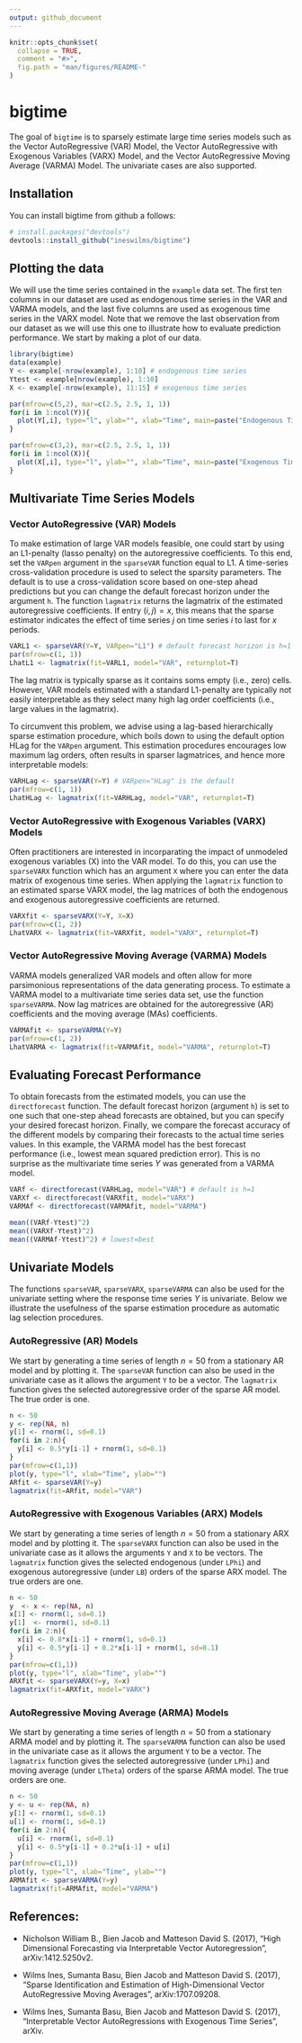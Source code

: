 ```yaml
---
output: github_document
---
```


<!-- README.md is generated from README.Rmd. Please edit that file -->

```r
knitr::opts_chunk$set(
  collapse = TRUE,
  comment = "#>",
  fig.path = "man/figures/README-"
)
```
# bigtime

The goal of `bigtime` is to sparsely estimate large time series models such as the Vector AutoRegressive (VAR) Model, the Vector AutoRegressive with Exogenous Variables (VARX) Model, and the Vector AutoRegressive Moving Average (VARMA) Model. The univariate cases are also supported.

## Installation

You can install bigtime from github a follows:

```r
# install.packages("devtools")
devtools::install_github("ineswilms/bigtime")
```

## Plotting the data
We will use the time series contained in the `example` data set. The first ten columns in our dataset are used as endogenous time series in the VAR and VARMA models, and the  last five columns are used as exogenous time series in the VARX model. Note that we remove the last observation from our dataset as we will use this one to illustrate how to evaluate prediction performance. We start by making a plot of our data.

```r
library(bigtime)
data(example)
Y <- example[-nrow(example), 1:10] # endogenous time series
Ytest <- example[nrow(example), 1:10]
X <- example[-nrow(example), 11:15] # exogenous time series

par(mfrow=c(5,2), mar=c(2.5, 2.5, 1, 1))
for(i in 1:ncol(Y)){
  plot(Y[,i], type="l", ylab="", xlab="Time", main=paste("Endogenous Time series", i))
}

par(mfrow=c(3,2), mar=c(2.5, 2.5, 1, 1))
for(i in 1:ncol(X)){
  plot(X[,i], type="l", ylab="", xlab="Time", main=paste("Exogenous Time series", i))
}
```

## Multivariate Time Series Models

### Vector AutoRegressive (VAR) Models
To make estimation of large VAR models feasible, one could start by using an L1-penalty (lasso penalty) on the autoregressive coefficients. To this end, set the `VARpen` argument in the `sparseVAR` function equal to L1. 
A time-series cross-validation procedure is used to select the sparsity parameters. The default  is to use a cross-validation score based on one-step ahead predictions but you can change the default forecast horizon under the argument `h`. 
The function `lagmatrix` returns the lagmatrix of the estimated autoregressive coefficients. If entry $(i,j)=x$, this means that the sparse estimator indicates the effect of time series $j$ on time series $i$ to last for $x$ periods.  
```r
VARL1 <- sparseVAR(Y=Y, VARpen="L1") # default forecast horizon is h=1
par(mfrow=c(1, 1))
LhatL1 <- lagmatrix(fit=VARL1, model="VAR", returnplot=T)
```

The lag matrix is typically sparse as it contains soms empty (i.e., zero) cells. However, VAR models estimated with a standard L1-penalty are typically not easily interpretable as they select many high lag order coefficients (i.e., large values in the lagmatrix). 

To circumvent this problem, we advise using a lag-based hierarchically sparse estimation procedure, which boils down to using the default option HLag for the `VARpen` argument.
This estimation procedures encourages low maximum lag orders, often results in sparser lagmatrices, and hence more interpretable models:
```r
VARHLag <- sparseVAR(Y=Y) # VARpen="HLag" is the default
par(mfrow=c(1, 1))
LhatHLag <- lagmatrix(fit=VARHLag, model="VAR", returnplot=T)

```

### Vector AutoRegressive with Exogenous Variables (VARX) Models
Often practitioners are interested in incorparating the impact of unmodeled exogenous variables (X) into the VAR model. To do this, you can use the `sparseVARX` function which has an argument `X` where you can enter the data matrix of exogenous time series.
When applying the `lagmatrix` function to an estimated sparse VARX model, the lag matrices of both the endogenous and exogenous autoregressive coefficients are returned.
```r
VARXfit <- sparseVARX(Y=Y, X=X) 
par(mfrow=c(1, 2))
LhatVARX <- lagmatrix(fit=VARXfit, model="VARX", returnplot=T)
```

### Vector AutoRegressive Moving Average (VARMA) Models
VARMA models generalized VAR models and often allow for more parsimonious representations of the data generating process. To estimate a VARMA model to a multivariate time series data set, use the function `sparseVARMA`. Now lag matrices are obtained for the autoregressive (AR) coefficients and the moving average (MAs) coefficients.
```r
VARMAfit <- sparseVARMA(Y=Y) 
par(mfrow=c(1, 2))
LhatVARMA <- lagmatrix(fit=VARMAfit, model="VARMA", returnplot=T)
```

## Evaluating Forecast Performance
To obtain forecasts from the estimated models, you can use the `directforecast` function. The default forecast horizon (argument `h`) is set to one such that one-step ahead forecasts are obtained, but you can specify your desired forecast horizon. Finally, we compare the forecast accuracy of the different models by comparing their forecasts to the actual time series values.
In this example, the VARMA model has the best forecast performance (i.e., lowest mean squared prediction error). This is no surprise as the multivariate time series  $Y$ was generated from a VARMA model.
```r
VARf <- directforecast(VARHLag, model="VAR") # default is h=1
VARXf <- directforecast(VARXfit, model="VARX")
VARMAf <- directforecast(VARMAfit, model="VARMA")

mean((VARf-Ytest)^2)
mean((VARXf-Ytest)^2)
mean((VARMAf-Ytest)^2) # lowest=best
```

## Univariate Models
The functions `sparseVAR`, `sparseVARX`, `sparseVARMA` can also be used for the univariate setting where the response time series $Y$ is univariate. Below we illustrate the usefulness of the sparse estimation procedure as automatic lag selection procedures.


### AutoRegressive (AR) Models
We start by generating a time series of length $n=50$ from a stationary AR model and by plotting it. The `sparseVAR` function can also be used in the univariate case as it allows the argument `Y` to be a vector. The `lagmatrix` function gives the selected autoregressive order of the sparse AR model. The true order is one.
```r
n <- 50
y <- rep(NA, n)
y[1] <- rnorm(1, sd=0.1)
for(i in 2:n){
  y[i] <- 0.5*y[i-1] + rnorm(1, sd=0.1)
}
par(mfrow=c(1,1))
plot(y, type="l", xlab="Time", ylab="")
ARfit <- sparseVAR(Y=y) 
lagmatrix(fit=ARfit, model="VAR")
```

### AutoRegressive with Exogenous Variables (ARX) Models
We start by generating a time series of length $n=50$ from a stationary ARX model and by plotting it. The `sparseVARX` function can also be used in the univariate case as it allows the arguments `Y` and `X` to be vectors. The `lagmatrix` function gives the selected endogenous (under `LPhi`) and exogenous autoregressive (under `LB`) orders of the sparse ARX model. The true orders are one.
```r
n <- 50
y  <- x <- rep(NA, n)
x[1] <- rnorm(1, sd=0.1)
y[1]  <- rnorm(1, sd=0.1)
for(i in 2:n){
  x[i] <- 0.8*x[i-1] + rnorm(1, sd=0.1)
  y[i] <- 0.5*y[i-1] + 0.2*x[i-1] + rnorm(1, sd=0.1)
}
par(mfrow=c(1,1))
plot(y, type="l", xlab="Time", ylab="")
ARXfit <- sparseVARX(Y=y, X=x) 
lagmatrix(fit=ARXfit, model="VARX")
```


### AutoRegressive Moving Average (ARMA) Models
We start by generating a time series of length $n=50$ from a stationary ARMA model and by plotting it. The `sparseVARMA` function can also be used in the univariate case as it allows the argument `Y` to be a vector. The `lagmatrix` function gives the selected autoregressive (under `LPhi`) and moving average  (under `LTheta`) orders of the sparse ARMA model. The true orders are one.
```r
n <- 50
y <- u <- rep(NA, n)
y[1] <- rnorm(1, sd=0.1)
u[1] <- rnorm(1, sd=0.1)
for(i in 2:n){
  u[i] <- rnorm(1, sd=0.1)
  y[i] <- 0.5*y[i-1] + 0.2*u[i-1] + u[i]
}
par(mfrow=c(1,1))
plot(y, type="l", xlab="Time", ylab="")
ARMAfit <- sparseVARMA(Y=y) 
lagmatrix(fit=ARMAfit, model="VARMA")
```

## References:

* Nicholson William B., Bien Jacob and Matteson David S. (2017), "High Dimensional Forecasting via Interpretable Vector Autoregression", arXiv:1412.5250v2.

* Wilms Ines, Sumanta Basu, Bien Jacob and Matteson David S. (2017), "Sparse Identification and Estimation of High-Dimensional Vector AutoRegressive Moving Averages", arXiv:1707.09208.

* Wilms Ines, Sumanta Basu, Bien Jacob and Matteson David S. (2017), "Interpretable Vector AutoRegressions with Exogenous Time Series", arXiv.
